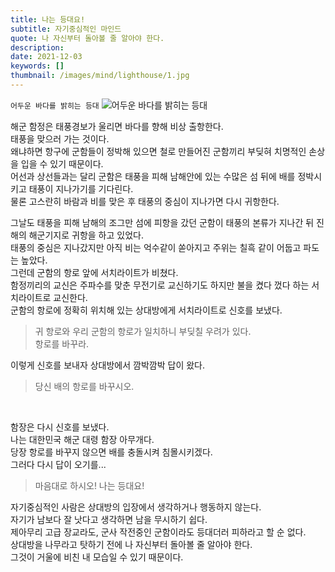 ```yaml
---
title: 나는 등대요!
subtitle: 자기중심적인 마인드
quote: 나 자신부터 돌아볼 줄 알아야 한다.
description: 
date: 2021-12-03
keywords: []
thumbnail: /images/mind/lighthouse/1.jpg
---
```


`어두운 바다를 밝히는 등대`
![어두운 바다를 밝히는 등대](/images/mind/lighthouse/1.jpg)

해군 함정은 태풍경보가 울리면 바다를 향해 비상 출항한다.  
태풍을 맞으러 가는 것이다.  
왜냐하면 항구에 군함들이 정박해 있으면 철로 만들어진 군함끼리 부딪혀 치명적인 손상을 입을 수 있기 때문이다.  
어선과 상선들과는 달리 군함은 태풍을 피해 남해안에 있는 수많은 섬 뒤에 배를 정박시키고 태풍이 지나가기를 기다린다.  
물론 고스란히 바람과 비를 맞은 후 태풍의 중심이 지나가면 다시 귀항한다.  
  
​그날도 태풍을 피해 남해의 조그만 섬에 피항을 갔던 군함이 태풍의 본류가 지나간 뒤 진해의 해군기지로 귀항을 하고 있었다.  
태풍의 중심은 지나갔지만 아직 비는 억수같이 쏟아지고 주위는 칠흑 같이 어둡고 파도는 높았다.  
그런데 군함의 항로 앞에 서치라이트가 비쳤다.  
함정끼리의 교신은 주파수를 맞춘 무전기로 교신하기도 하지만 불을 켰다 껐다 하는 서치라이트로 교신한다.  
군함의 항로에 정확히 위치해 있는 상대방에게 서치라이트로 신호를 보냈다.  

> 귀 항로와 우리 군함의 항로가 일치하니 부딪칠 우려가 있다.  
> 항로를 바꾸라.

이렇게 신호를 보내자 상대방에서 깜박깜박 답이 왔다.

> 당신 배의 항로를 바꾸시오.

​

함장은 다시 신호를 보냈다.  
나는 대한민국 해군 대령 함장 아무개다.  
당장 항로를 바꾸지 않으면 배를 충돌시켜 침몰시키겠다.  
그러다 다시 답이 오기를...

> 마음대로 하시오! 나는 등대요!

자기중심적인 사람은 상대방의 입장에서 생각하거나 행동하지 않는다.  
자기가 남보다 잘 낫다고 생각하면 남을 무시하기 쉽다.  
제아무리 고급 장교라도, 군사 작전중인 군함이라도 등대더러 피하라고 할 순 없다.  
상대방을 나무라고 탓하기 전에 나 자신부터 돌아볼 줄 알아야 한다.  
그것이 거울에 비친 내 모습일 수 있기 때문이다.